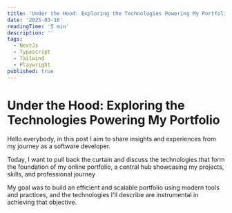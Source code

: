 ```yaml
---
title: 'Under the Hood: Exploring the Technologies Powering My Portfolio'
date: '2025-03-16'
readingTime: '5 min'
description: ''
tags:
  - NextJs
  - Typescript
  - Tailwind
  - Playwright
published: true
---
```


# Under the Hood: Exploring the Technologies Powering My Portfolio

<p class="mt-10">
  Hello everybody, in this post I aim to share insights and experiences from my journey as a
  software developer.
</p>

Today, I want to pull back the curtain and discuss the technologies that form the foundation of my
online portfolio, a central hub showcasing my projects, skills, and professional journey

My goal was to build an efficient and scalable portfolio using modern tools and practices, and the technologies I'll describe are instrumental in achieving that objective.
